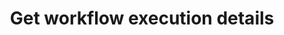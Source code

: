 ---
title: "Get workflow execution details"
description: "Get workflow execution details"
openapi: get /api/v1/workflows/{workflowId}/executions/{workflowExecutionId}
deprecated: false
version: "1.0"
---